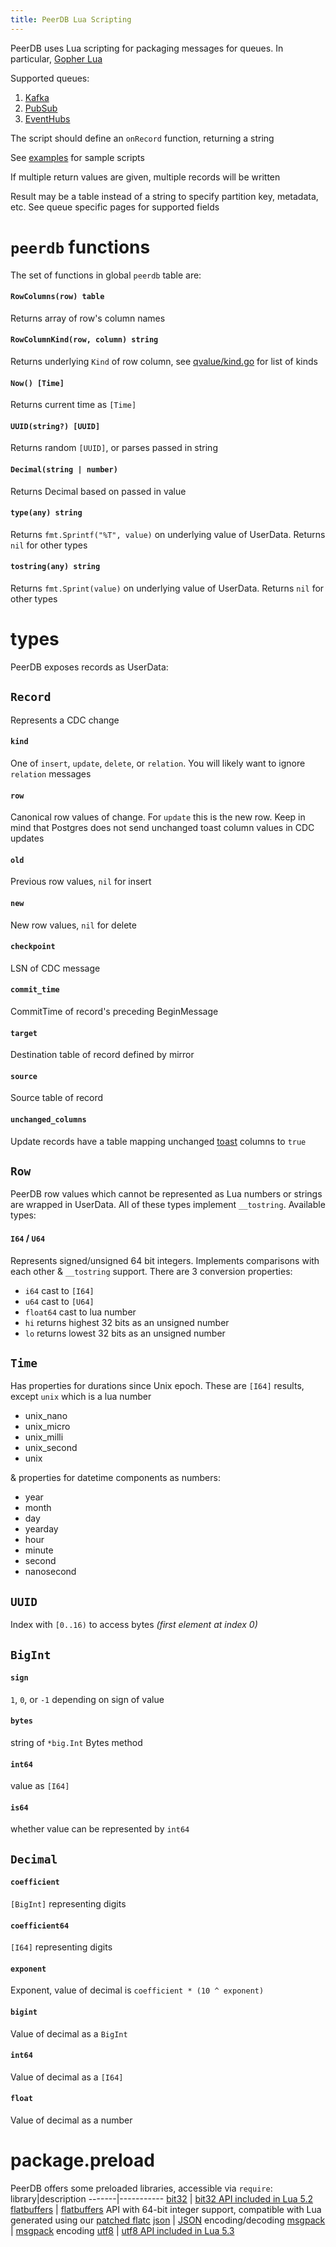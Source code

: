 ```yaml
---
title: PeerDB Lua Scripting
---
```


PeerDB uses Lua scripting for packaging messages for queues. In particular, [Gopher Lua](https://github.com/yuin/gopher-lua)

Supported queues:
1. [Kafka](./kafka)
2. [PubSub](./pubsub)
3. [EventHubs](./eventhubs)

The script should define an `onRecord` function, returning a string

See [examples](https://github.com/PeerDB-io/examples) for sample scripts

If multiple return values are given, multiple records will be written

Result may be a table instead of a string to specify partition key, metadata, etc. See queue specific pages for supported fields

# `peerdb` functions
The set of functions in global `peerdb` table are:

#### `RowColumns(row) table`
Returns array of row's column names
#### `RowColumnKind(row, column) string`
Returns underlying `Kind` of row column, see [qvalue/kind.go](https://github.com/PeerDB-io/peerdb/blob/main/flow/model/qvalue/kind.go) for list of kinds
#### `Now() [Time]`
Returns current time as `[Time]`
#### `UUID(string?) [UUID]`
Returns random `[UUID]`, or parses passed in string
#### `Decimal(string | number)`
Returns Decimal based on passed in value
#### `type(any) string`
Returns `fmt.Sprintf("%T", value)` on underlying value of UserData. Returns `nil` for other types
#### `tostring(any) string`
Returns `fmt.Sprint(value)` on underlying value of UserData. Returns `nil` for other types

# types
PeerDB exposes records as UserData:
## `Record`
Represents a CDC change
#### `kind`
One of `insert`, `update`, `delete`, or `relation`. You will likely want to ignore `relation` messages
#### `row`
Canonical row values of change. For `update` this is the new row. Keep in mind that Postgres does not send unchanged toast column values in CDC updates
#### `old`
Previous row values, `nil` for insert
#### `new`
New row values, `nil` for delete
#### `checkpoint`
LSN of CDC message
#### `commit_time`
CommitTime of record's preceding BeginMessage
#### `target`
Destination table of record defined by mirror
#### `source`
Source table of record
#### `unchanged_columns`
Update records have a table mapping unchanged [toast](https://www.postgresql.org/docs/current/storage-toast.html) columns to `true`
## `Row`
PeerDB row values which cannot be represented as Lua numbers or strings are wrapped in UserData. All of these types implement `__tostring`. Available types:
#### `I64` / `U64`
Represents signed/unsigned 64 bit integers. Implements comparisons with each other & `__tostring` support. There are 3 conversion properties:
* `i64` cast to `[I64]`
* `u64` cast to `[U64]`
* `float64` cast to lua number
* `hi` returns highest 32 bits as an unsigned number
* `lo` returns lowest 32 bits as an unsigned number
## `Time`
Has properties for durations since Unix epoch. These are `[I64]` results, except `unix` which is a lua number
* unix_nano
* unix_micro
* unix_milli
* unix_second
* unix

& properties for datetime components as numbers:
* year
* month
* day
* yearday
* hour
* minute
* second
* nanosecond
## `UUID`
Index with `[0..16)` to access bytes *(first element at index 0)*
## `BigInt`
#### `sign`
`1`, `0`, or `-1` depending on sign of value
#### `bytes`
string of `*big.Int` Bytes method
#### `int64`
value as `[I64]`
#### `is64`
whether value can be represented by `int64`
## `Decimal`
#### `coefficient`
`[BigInt]` representing digits
#### `coefficient64`
`[I64]` representing digits
#### `exponent`
Exponent, value of decimal is `coefficient * (10 ^ exponent)`
#### `bigint`
Value of decimal as a `BigInt`
#### `int64`
Value of decimal as a `[I64]`
#### `float`
Value of decimal as a number
# package.preload
PeerDB offers some preloaded libraries, accessible via `require`:
library|description
-------|-----------
[bit32](https://github.com/PeerDB-io/gluabit32) | [bit32 API included in Lua 5.2](https://www.lua.org/manual/5.2/manual.html#6.7)
[flatbuffers](https://github.com/PeerDB-io/gluaflatbuffers) | [flatbuffers](https://flatbuffers.dev) API with 64-bit integer support, compatible with Lua generated using our [patched flatc](https://github.com/serprex/flatbuffers/tree/erpre)
[json](https://github.com/PeerDB-io/gluajson) | [JSON](https://json.org) encoding/decoding
[msgpack](https://github.com/PeerDB-io/gluamsgpack) | [msgpack](https://msgpack.org) encoding
[utf8](https://github.com/PeerDB-io/gluautf8) | [utf8 API included in Lua 5.3](https://www.lua.org/manual/5.3/manual.html#6.5)